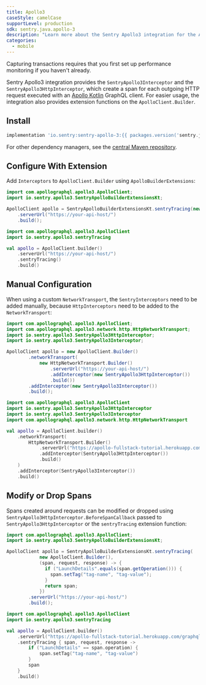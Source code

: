 ```yaml
---
title: Apollo3
caseStyle: camelCase
supportLevel: production
sdk: sentry.java.apollo-3
description: "Learn more about the Sentry Apollo3 integration for the Android SDK."
categories:
  - mobile
---
```


<Note>

Capturing transactions requires that you first <PlatformLink to="/performance/">set up performance monitoring</PlatformLink> if you haven't already.

</Note>

Sentry Apollo3 integration provides the `SentryApollo3Interceptor` and the `SentryApollo3HttpInterceptor`, which create a span for each outgoing HTTP request executed with an [Apollo Kotlin](https://github.com/apollographql/apollo-kotlin) GraphQL client. For easier usage, the integration also provides extension functions on the `ApolloClient.Builder`.

## Install

```groovy {tabTitle:Gradle}
implementation 'io.sentry:sentry-apollo-3:{{ packages.version('sentry.java.apollo-3', '6.1.4') }}'
```

For other dependency managers, see the [central Maven repository](https://search.maven.org/artifact/io.sentry/sentry-apollo-3).

## Configure With Extension

Add `Interceptors` to `ApolloClient.Builder` using `ApolloBuilderExtensions`:

```java
import com.apollographql.apollo3.ApolloClient;
import io.sentry.apollo3.SentryApolloBuilderExtensionsKt;

ApolloClient apollo = SentryApolloBuilderExtensionsKt.sentryTracing(new ApolloClient.Builder())
    .serverUrl("https://your-api-host/")
    .build();
```

```kotlin
import com.apollographql.apollo3.ApolloClient
import io.sentry.apollo3.sentryTracing

val apollo = ApolloClient.builder()
    .serverUrl("https://your-api-host/")
    .sentryTracing()
    .build()
```

## Manual Configuration
When using a custom `NetworkTransport`, the `SentryInterceptors` need to be added manually, because `HttpInterceptors` need to be added to the `NetworkTransport`:

```java
import com.apollographql.apollo3.ApolloClient;
import com.apollographql.apollo3.network.http.HttpNetworkTransport;
import io.sentry.apollo3.SentryApollo3HttpInterceptor;
import io.sentry.apollo3.SentryApollo3Interceptor;

ApolloClient apollo = new ApolloClient.Builder()
        .networkTransport(
            new HttpNetworkTransport.Builder()
                .serverUrl("https://your-api-host/")
                .addInterceptor(new SentryApollo3HttpInterceptor())
                .build())
        .addInterceptor(new SentryApollo3Interceptor())
        .build();
```

```kotlin
import com.apollographql.apollo3.ApolloClient
import io.sentry.apollo3.SentryApollo3HttpInterceptor
import io.sentry.apollo3.SentryApollo3Interceptor
import com.apollographql.apollo3.network.http.HttpNetworkTransport

val apollo = ApolloClient.builder()
    .networkTransport(
        HttpNetworkTransport.Builder()
            .serverUrl("https://apollo-fullstack-tutorial.herokuapp.com/graphql")
            .addInterceptor(SentryApollo3HttpInterceptor())
            .build()
    )
    .addInterceptor(SentryApollo3Interceptor())
    .build()
```

## Modify or Drop Spans

Spans created around requests can be modified or dropped using `SentryApollo3HttpInterceptor.BeforeSpanCallback` passed to `SentryApollo3HttpInterceptor` or the `sentryTracing` extension function:

```java
import com.apollographql.apollo3.ApolloClient;
import io.sentry.apollo3.SentryApolloBuilderExtensionsKt;

ApolloClient apollo = SentryApolloBuilderExtensionsKt.sentryTracing(
            new ApolloClient.Builder(),
            (span, request, response) -> {
              if ("LaunchDetails".equals(span.getOperation())) {
                span.setTag("tag-name", "tag-value");
              }
              return span;
            })
        .serverUrl("https://your-api-host/")
        .build();
```

```kotlin
import com.apollographql.apollo3.ApolloClient
import io.sentry.apollo3.sentryTracing

val apollo = ApolloClient.builder()
    .serverUrl("https://apollo-fullstack-tutorial.herokuapp.com/graphql")
    .sentryTracing { span, request, response ->
        if ("LaunchDetails" == span.operation) {
            span.setTag("tag-name", "tag-value")
        }
        span
    }
    .build()
```
